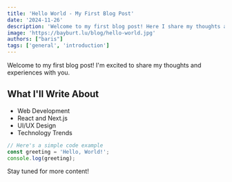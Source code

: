 ```yaml
---
title: 'Hello World - My First Blog Post'
date: '2024-11-26'
description: 'Welcome to my first blog post! Here I share my thoughts about web development and technology.'
image: 'https://bayburt.lu/blog/hello-world.jpg'
authors: ["baris"]
tags: ['general', 'introduction']
---
```


Welcome to my first blog post! I'm excited to share my thoughts and experiences with you.

## What I'll Write About

- Web Development
- React and Next.js
- UI/UX Design
- Technology Trends

```javascript
// Here's a simple code example
const greeting = 'Hello, World!';
console.log(greeting);
```

Stay tuned for more content! 